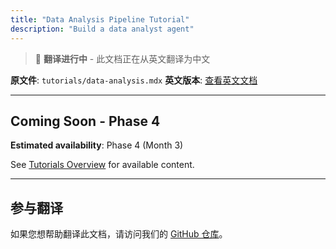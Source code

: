 ```yaml
---
title: "Data Analysis Pipeline Tutorial"
description: "Build a data analyst agent"
---
```


> 🚧 **翻译进行中** - 此文档正在从英文翻译为中文

**原文件**: `tutorials/data-analysis.mdx`
**英文版本**: [查看英文文档](/en/tutorials/data-analysis)

---


## Coming Soon - Phase 4

**Estimated availability**: Phase 4 (Month 3)

See [Tutorials Overview](/tutorials) for available content.


---

## 参与翻译

如果您想帮助翻译此文档，请访问我们的 [GitHub 仓库](https://github.com/Kocoro-lab/Shannon)。
